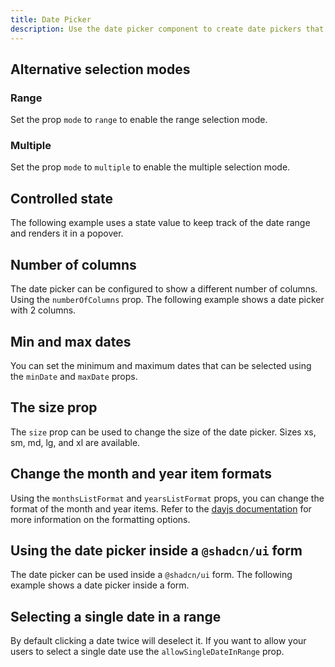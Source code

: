 ```yaml
---
title: Date Picker
description: Use the date picker component to create date pickers that match your design.
---
```


<DatePickerDemo />

## Alternative selection modes

### Range

Set the prop `mode` to `range` to enable the range selection mode.

<DateRangeDemo />

### Multiple

Set the prop `mode` to `multiple` to enable the multiple selection mode.

<DatePickerMultipleDemo />

## Controlled state

The following example uses a state value to keep track of the date range and renders it in a popover.

<DateRangeInPopoverDemo />

## Number of columns

The date picker can be configured to show a different number of columns. Using the `numberOfColumns` prop. The following example shows a date picker with 2 columns.

<DatePickerTwoColumnDemo />

## Min and max dates

You can set the minimum and maximum dates that can be selected using the `minDate` and `maxDate` props.

<MinMaxDateDemo />

## The size prop

The `size` prop can be used to change the size of the date picker. Sizes xs, sm, md, lg, and xl are available.

<DatePickerWithSizeDemo />

## Change the month and year item formats

Using the `monthsListFormat` and `yearsListFormat` props, you can change the format of the month and year items.
Refer to the [dayjs documentation](https://day.js.org/docs/en/display/format) for more information on the formatting options.

<MonthYearFormatDemo />

## Using the date picker inside a `@shadcn/ui` form

The date picker can be used inside a `@shadcn/ui` form. The following example shows a date picker inside a form.

<DatePickerInFormDemo />

## Selecting a single date in a range

By default clicking a date twice will deselect it. If you want to allow your users to select a single date use the `allowSingleDateInRange` prop.

<DatePickerSingleDateInRangeDemo />
